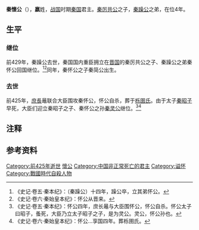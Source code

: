 {{Infobox 先秦人物
|名称=秦怀公
|图像=
|图说=
|别称=
|姓=嬴
|氏=
|名=
|字=
|别名=
|别字=
|谥号=怀公
|时代=战国
|国家=秦国
|身份=秦国君主
|出生日期=
|逝世日期=前425年
|在位年代=前428年-前425年
|父=秦厉共公
|母=
|正妻=
|妾=
|夫=
|子女=秦昭子、秦简公
|太子=秦灵公
|都城=[[雍城|雍城]]
|居所=
|墓葬=栎圉氏
}}

'''秦懷公'''（{{bd|？||前425年||Q}}），'''嬴'''姓，[[战国|战国]]时期[[秦国|秦国]]君主。[[秦厉共公|秦厉共公]]之子，[[秦躁公|秦躁公]]之弟，在位4年。

== 生平 ==
=== 继位 ===
前429年，秦躁公去世，秦国国内重臣拥立在[[晋国|晋国]]的秦厉共公之子、秦躁公之弟秦怀公回国继位。<ref>《史记·卷五·秦本纪》：（秦躁公）十四年，躁公卒，立其弟怀公。</ref><ref>《史记·卷六·秦始皇本纪》：怀公从晋来。</ref>同年，秦怀公之子秦简公出生。{{NoteTag|《史记·卷十五·六国年表》记载秦怀公元年，生灵公。杨宽考证后认为此处灵公为简公之误，见杨所著《战国史料编年辑证》第139页。<ref>{{cite book|author=杨宽|coauthors= |title=《战国史料编年辑证》|year=2001年11月|publisher=上海人民出版社 |location= |isbn=7208031851}}</ref>}}
=== 去世 ===
前425年，[[庶長|庶長]]鼂联合大臣围攻秦怀公，怀公自杀，葬于[[栎圉氏|栎圉氏]]。由于太子[[秦昭子|秦昭子]]早死，大臣们迎立秦昭子之子、秦怀公之孙[[秦灵公|秦灵公]]继位。<ref>《史记·卷五·秦本纪》：怀公四年，庶长鼂与大臣围怀公，怀公自杀。怀公太子曰昭子，蚤死，大臣乃立太子昭子之子，是为灵公。灵公，怀公孙也。</ref><ref>《史记·卷六·秦始皇本纪》：怀公…享国四年。葬栎圉氏。</ref>

== 注释 ==
{{Reflist|group="註"|1}}

== 参考资料 ==
{{reflist|2}}

{{中国皇帝|兄[[秦躁公|秦躁公]]|孫[[秦靈公|秦靈公]]|[[秦國君主|秦國君主]]|前428年-前425年}}
{{秦国君主}}

[[Category:前425年逝世|Category:前425年逝世]]
[[Category:秦國君主|懷公]]
[[Category:中国非正常死亡的君主|Category:中国非正常死亡的君主]]
[[Category:谥怀|Category:谥怀]]
[[Category:戰國時代自殺人物|Category:戰國時代自殺人物]]